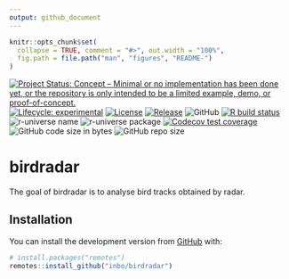 ```yaml
---
output: github_document
---
```


<!-- README.md is generated from README.Rmd. Please edit that file -->

```r
knitr::opts_chunk$set(
  collapse = TRUE, comment = "#>", out.width = "100%",
  fig.path = file.path("man", "figures", "README-")
)
```

<!-- badges: start -->
[![Project Status: Concept – Minimal or no implementation has been done yet, or the repository is only intended to be a limited example, demo, or proof-of-concept.](https://www.repostatus.org/badges/latest/concept.svg)](https://www.repostatus.org/#concept)
[![Lifecycle: experimental](https://img.shields.io/badge/lifecycle-experimental-orange.svg)](https://lifecycle.r-lib.org/articles/stages.html#experimental)
[![License](https://img.shields.io/badge/license-GPL--3-blue.svg?style=flat)](https://www.gnu.org/licenses/gpl-3.0.html)
[![Release](https://img.shields.io/github/release/inbo/birdradar.svg)](https://github.com/inbo/birdradar/releases)
![GitHub](https://img.shields.io/github/license/inbo/birdradar)
[![R build status](https://github.com/inbo/birdradar/workflows/check%20package%20on%20main/badge.svg)](https://github.com/inbo/birdradar/actions)
![r-universe name](https://inbo.r-universe.dev/badges/:name?color=c04384)
![r-universe package](https://inbo.r-universe.dev/badges/birdradar)
[![Codecov test coverage](https://codecov.io/gh/inbo/birdradar/branch/main/graph/badge.svg)](https://app.codecov.io/gh/inbo/birdradar?branch=main)
![GitHub code size in bytes](https://img.shields.io/github/languages/code-size/inbo/birdradar.svg)
![GitHub repo size](https://img.shields.io/github/repo-size/inbo/birdradar.svg)
<!-- badges: end -->

# birdradar

The goal of birdradar is to analyse bird tracks obtained by radar.

## Installation

You can install the development version from [GitHub](https://github.com/) with:

``` r
# install.packages("remotes")
remotes::install_github("inbo/birdradar")
```
